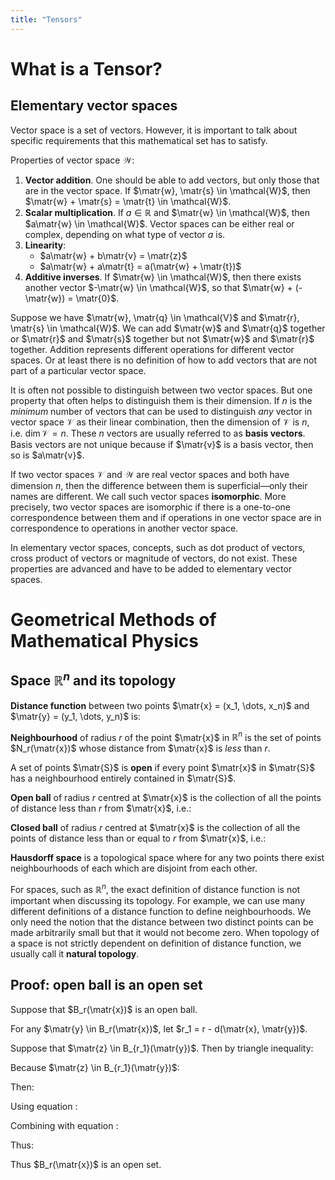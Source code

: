 ```yaml
---
title: "Tensors"
---
```


# What is a Tensor?

## Elementary vector spaces

Vector space is a set of vectors. However, it is important to talk about specific requirements that this mathematical set has to satisfy. 

Properties of vector space $\mathcal{W}$:

1. **Vector addition**. One should be able to add vectors, but only those that are in the vector space. If $\matr{w}, \matr{s} \in \mathcal{W}$, then $\matr{w} + \matr{s} = \matr{t} \in \mathcal{W}$.
2. **Scalar multiplication**. If $a \in \mathbb{R}$ and $\matr{w} \in \mathcal{W}$, then $a\matr{w} \in \mathcal{W}$. Vector spaces can be either real or complex, depending on what type of vector $a$ is.
3. **Linearity**:
   * $a\matr{w} + b\matr{v} = \matr{z}$
   * $a\matr{w} + a\matr{t} = a(\matr{w} + \matr{t})$
4. **Additive inverses**. If $\matr{w} \in \mathcal{W}$, then there exists another vector $-\matr{w} \in \mathcal{W}$, so that $\matr{w} + (-\matr{w}) = \matr{0}$.

Suppose we have $\matr{w}, \matr{q} \in \mathcal{V}$ and $\matr{r}, \matr{s} \in \mathcal{W}$. We can add $\matr{w}$ and $\matr{q}$ together or $\matr{r}$ and $\matr{s}$ together but not $\matr{w}$ and $\matr{r}$ together. Addition represents different operations for different vector spaces. Or at least there is no definition of how to add vectors that are not part of a particular vector space.

It is often not possible to distinguish between two vector spaces. But one property that often helps to distinguish them is their dimension. If $n$ is the *minimum* number of vectors that can be used to distinguish *any* vector in vector space $\mathcal{V}$ as their linear combination, then the dimension of $\mathcal{V}$ is $n$, i.e. $\dim{\mathcal{V}} = n$. These $n$ vectors are usually referred to as **basis vectors**. Basis vectors are not unique because if $\matr{v}$ is a basis vector, then so is $a\matr{v}$.

If two vector spaces $\mathcal{V}$ and $\mathcal{W}$ are real vector spaces and both have dimension $n$, then the difference between them is superficial---only their names are different. We call such vector spaces **isomorphic**. More precisely, two vector spaces are isomorphic if there is a one-to-one correspondence between them and if operations in one vector space are in correspondence to operations in another vector space.

In elementary vector spaces, concepts, such as dot product of vectors, cross product of vectors or magnitude of vectors, do not exist. These properties are advanced and have to be added to elementary vector spaces.

# Geometrical Methods of Mathematical Physics

## Space $\mathbb{R}^n$ and its topology

**Distance function** between two points $\matr{x} = (x_1, \dots, x_n)$ and $\matr{y} = (y_1, \dots, y_n)$ is:
\begin{equation}
  d(\matr{x}, \matr{y}) = \left[ \sum\limits_{i=1}^n (x_i - y_i)^2 \right]^{1/2}
\end{equation}

**Neighbourhood** of radius $r$ of the point $\matr{x}$ in $\mathbb{R}^n$ is the set of points $N_r(\matr{x})$ whose distance from $\matr{x}$ is *less* than $r$.

A set of points $\matr{S}$ is **open** if every point $\matr{x}$ in $\matr{S}$ has a neighbourhood entirely contained in $\matr{S}$. 

**Open ball** of radius $r$ centred at $\matr{x}$ is the collection of all the points of distance less than $r$ from $\matr{x}$, i.e.:
\begin{equation}
  B_r(\matr{x}) = \left\{\matr{y}: d(\matr{x}, \matr{y}) < r \right\}
\end{equation}

**Closed ball** of radius $r$ centred at $\matr{x}$ is the collection of all the points of distance less than or equal to $r$ from $\matr{x}$, i.e.:
\begin{equation}
  B_r(\matr{x}) = \left\{\matr{y}: d(\matr{x}, \matr{y}) \leq r \right\}
\end{equation}

**Hausdorff space** is a topological space where for any two points there exist neighbourhoods of each which are disjoint from each other.

For spaces, such as $\mathbb{R}^n$, the exact definition of distance function is not important when discussing its topology. For example, we can use many different definitions of a distance function to define neighbourhoods. We only need the notion that the distance between two distinct points can be made arbitrarily small but that it would not become zero. When topology of a space is not strictly dependent on definition of distance function, we usually call it **natural topology**.

## Proof: open ball is an open set

Suppose that $B_r(\matr{x})$ is an open ball.

For any $\matr{y} \in B_r(\matr{x})$, let $r_1 = r - d(\matr{x}, \matr{y})$.

\begin{equation} \label{eq:ball_radius}
\Rightarrow r_1 + d(\matr{x}, \matr{y}) = r
\end{equation}

Suppose that $\matr{z} \in B_{r_1}(\matr{y})$. Then by triangle inequality:

\begin{equation} \label{eq:triangle_inequality}
  d(\matr{x}, \matr{z}) \leq d(\matr{x}, \matr{y}) + d(\matr{y}, \matr{z})
\end{equation}

Because $\matr{z} \in B_{r_1}(\matr{y})$:

\begin{equation}
  d(\matr{y}, \matr{z}) < r_1
\end{equation}

Then:

\begin{equation}
  d(\matr{y}, \matr{z}) + d(\matr{y}, \matr{z}) < r_1 + d(\matr{y}, \matr{z}) 
\end{equation}

Using equation \ref{eq:ball_radius}: 
\begin{equation}
  d(\matr{y}, \matr{z}) + d(\matr{y}, \matr{z}) < r
\end{equation}

Combining with equation \ref{eq:triangle_inequality}:
\begin{equation}
  d(\matr{x}, \matr{z}) \leq d(\matr{x}, \matr{y}) + d(\matr{y}, \matr{z}) < r
\end{equation}

Thus:
\begin{equation}
  d(\matr{x}, \matr{z}) < r
\end{equation}

Thus $B_r(\matr{x})$ is an open set. 
